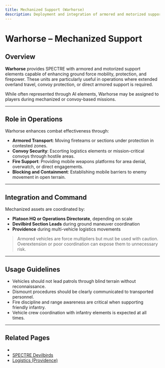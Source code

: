 ```yaml
---
title: Mechanized Support (Warhorse)
description: Deployment and integration of armored and motorized support assets in STF operations.
---
```


# Warhorse – Mechanized Support

## Overview

**Warhorse** provides SPECTRE with armored and motorized support elements capable of enhancing ground force mobility, protection, and firepower. These units are particularly useful in operations where extended overland travel, convoy protection, or direct armored support is required.

While often represented through AI elements, Warhorse may be assigned to players during mechanized or convoy-based missions.

---

## Role in Operations

Warhorse enhances combat effectiveness through:

- **Armored Transport**: Moving fireteams or sections under protection in contested zones.
- **Convoy Security**: Escorting logistics elements or mission-critical convoys through hostile areas.
- **Fire Support**: Providing mobile weapons platforms for area denial, overwatch, or direct engagements.
- **Blocking and Containment**: Establishing mobile barriers to enemy movement in open terrain.

---

## Integration and Command

Mechanized assets are coordinated by:

- **Platoon HQ or Operations Directorate**, depending on scale
- **Devilbird Section Leads** during ground maneuver coordination
- **Providence** during multi-vehicle logistics movements

> Armored vehicles are force multipliers but must be used with caution. Overextension or poor coordination can expose them to unnecessary risk.

---

## Usage Guidelines

- Vehicles should not lead patrols through blind terrain without reconnaissance.
- Dismount procedures should be clearly communicated to transported personnel.
- Fire discipline and range awareness are critical when supporting friendly infantry.
- Vehicle crew coordination with infantry elements is expected at all times.

---

## Related Pages

- 
- [SPECTRE Devilbirds](/sop/operational-structure/operational-units/devilbirds)
- [Logistics (Providence)](/sop/operational-structure/support-units/logistics)

